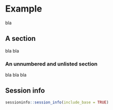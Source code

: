 # Example

bla

## A section 

bla bla

### An unnumbered and unlisted section {.unlisted .unnumbered}

bla bla bla

## Session info

```r
sessioninfo::session_info(include_base = TRUE)
```

